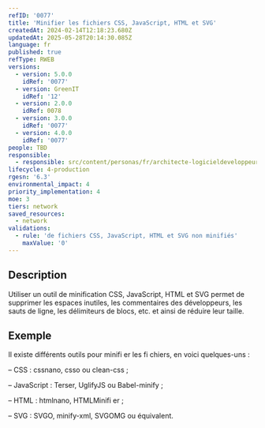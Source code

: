 ```yaml
---
refID: '0077'
title: 'Minifier les fichiers CSS, JavaScript, HTML et SVG'
createdAt: 2024-02-14T12:18:23.680Z
updatedAt: 2025-05-28T20:14:30.085Z
language: fr
published: true
refType: RWEB
versions:
  - version: 5.0.0
    idRef: '0077'
  - version: GreenIT
    idRef: '12'
  - version: 2.0.0
    idRef: 0078
  - version: 3.0.0
    idRef: '0077'
  - version: 4.0.0
    idRef: '0077'
people: TBD
responsible:
  - responsible: src/content/personas/fr/architecte-logicieldeveloppeur.mdx
lifecycle: 4-production
rgesn: '6.3'
environmental_impact: 4
priority_implementation: 4
moe: 3
tiers: network
saved_resources:
  - network
validations:
  - rule: 'de fichiers CSS, JavaScript, HTML et SVG non minifiés'
    maxValue: '0'
---
```


## Description

Utiliser un outil de minification CSS, JavaScript, HTML et SVG permet de supprimer les espaces inutiles, les commentaires des développeurs, les sauts de ligne, les délimiteurs de blocs, etc. et ainsi de réduire leur taille.

## Exemple

Il existe différents outils pour minifi er les fi chiers, en voici quelques-uns :

– CSS : cssnano, csso ou clean-css ;

– JavaScript : Terser, UglifyJS ou Babel-minify ;

– HTML : htmlnano, HTMLMinifi er ;

– SVG : SVGO, minify-xml, SVGOMG ou équivalent.
